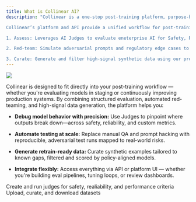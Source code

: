 ```yaml
---
title: What is Collinear AI?
description: "Collinear is a one-stop post-training platform, purpose-built to help teams evaluate, pressure-test, and align their AI systems for real-world use.

Collinear’s platform and API provide a unified workflow for post-training improvement — combining AI-driven assessment, adversarial testing, and targeted data generation to equip enterprises throughout the AI improvement flywheel. Collinear's core capabilities include:

1. Assess: Leverages AI Judges to evaluate eneterprise AI for Safety, Reliability, and Performance.

2. Red-team: Simulate adversarial prompts and regulatory edge cases to identify tool vulnerabilities and failure modes.

3. Curate: Generate and filter high-signal synthetic data using our proprietary Judges to use for targeted model post-training."
---
```


<img
    src="/images/collinear-stack.svg"
/>

Collinear is designed to fit directly into your post-training workflow — whether you're evaluating models in staging or continuously improving production systems. By combining structured evaluation, automated red-teaming, and high-signal data generation, the platform helps you:

- **Debug model behavior with precision:** Use Judges to pinpoint where outputs break down—across safety, reliability, and custom metrics.

- **Automate testing at scale:** Replace manual QA and prompt hacking with reproducible, adversarial test runs mapped to real-world risks.

- **Generate retrain-ready data:** Curate synthetic examples tailored to known gaps, filtered and scored by policy-aligned models.

- **Integrate flexibly:** Access everything via API or platform UI — whether you're building eval pipelines, tuning loops, or review dashboards.

<CardGroup cols={2}>
    <Card
        title="Assess"
        icon="gavel"
        href="https://docs.collinear.ai/assess/create_a_safety_evaluation"
    >
        Create and run judges for safety, realiability, and performance criteria
    </Card>
    <Card
        title="Curate"
        icon="table"
        href="https://docs.collinear.ai/improve/create_curation_run"
    >
        Upload, curate, and download datasets
    </Card>
</CardGroup>
